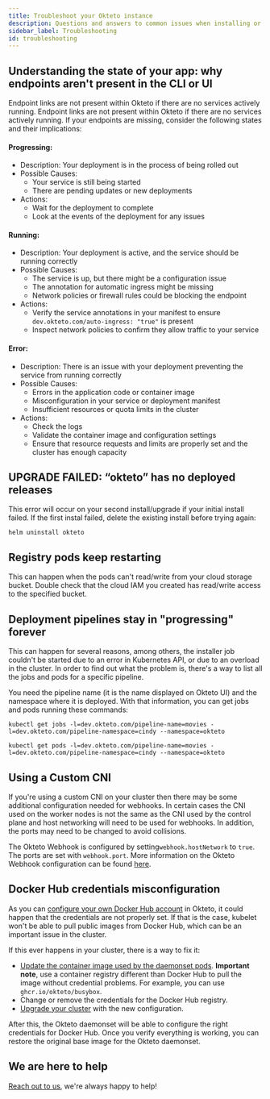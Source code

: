 ```yaml
---
title: Troubleshoot your Okteto instance
description: Questions and answers to common issues when installing or upgrading your Okteto instance
sidebar_label: Troubleshooting
id: troubleshooting
---
```


## Understanding the state of your app: why endpoints aren't present in the CLI or UI

Endpoint links are not present within Okteto if there are no services actively running. Endpoint links are not present within Okteto if there are no services actively running. If your endpoints are missing, consider the following states and their implications:

#### Progressing: 
* Description: Your deployment is in the process of being rolled out
* Possible Causes:
  * Your service is still being started
  * There are pending updates or new deployments
* Actions:
  * Wait for the deployment to complete
  * Look at the events of the deployment for any issues

#### Running:
* Description: Your deployment is active, and the service should be running correctly
* Possible Causes:
  * The service is up, but there might be a configuration issue
  * The annotation for automatic ingress might be missing
  * Network policies or firewall rules could be blocking the endpoint
* Actions:
  * Verify the service annotations in your manifest to ensure `dev.okteto.com/auto-ingress: "true"` is present
  * Inspect network policies to confirm they allow traffic to your service

#### Error: 
* Description: There is an issue with your deployment preventing the service from running correctly
* Possible Causes:
  * Errors in the application code or container image
  * Misconfiguration in your service or deployment manifest
  * Insufficient resources or quota limits in the cluster
* Actions:
  * Check the logs
  * Validate the container image and configuration settings
  * Ensure that resource requests and limits are properly set and the cluster has enough capacity


## UPGRADE FAILED: “okteto” has no deployed releases

This error will occur on your second install/upgrade if your initial install failed. If the first instal failed, delete the existing install before trying again:

```
helm uninstall okteto
```

## Registry pods keep restarting

This can happen when the pods can't read/write from your cloud storage bucket. Double check that the cloud IAM you created has read/write access to the specified bucket.

## Deployment pipelines stay in "progressing" forever

This can happen for several reasons, among others, the installer job couldn't be started due to an error in Kubernetes API, or due to an overload in the cluster.
In order to find out what the problem is, there's a way to list all the jobs and pods for a specific pipeline.

You need the pipeline name (it is the name displayed on Okteto UI) and the namespace where it is deployed. With that information, you can get jobs and pods running these commands:

```console
kubectl get jobs -l=dev.okteto.com/pipeline-name=movies -l=dev.okteto.com/pipeline-namespace=cindy --namespace=okteto
```

```console
kubectl get pods -l=dev.okteto.com/pipeline-name=movies -l=dev.okteto.com/pipeline-namespace=cindy --namespace=okteto
```

## Using a Custom CNI

If you're using a custom CNI on your cluster then there may be some additional configuration needed for webhooks.
In certain cases the CNI used on the worker nodes is not the same as the CNI used by the control plane and host networking will need to be used for webhooks.
In addition, the ports may need to be changed to avoid collisions.

The Okteto Webhook is configured by setting`webhook.hostNetwork` to `true`. The ports are set with `webhook.port`.
More information on the Okteto Webhook configuration can be found [here](self-hosted/helm-configuration.mdx#webhook).

## Docker Hub credentials misconfiguration

As you can [configure your own Docker Hub account](admin/dashboard.mdx#registry-credentials) in Okteto, it could happen that the credentials are not properly set. If that is the case, kubelet won't be able to pull public images from Docker Hub, which can be an important issue in the cluster.

If this ever happens in your cluster, there is a way to fix it:
- [Update the container image used by the daemonset pods](self-hosted/helm-configuration.mdx#daemonset). **Important note**, use a container registry different than Docker Hub to pull the image without credential problems. For example, you can use `ghcr.io/okteto/busybox`.
- Change or remove the credentials for the Docker Hub registry.
- [Upgrade your cluster](self-hosted/manage/upgrade.mdx) with the new configuration.

After this, the Okteto daemonset will be able to configure the right credentials for Docker Hub. Once you verify everything is working, you can restore the original base image for the Okteto daemonset.

## We are here to help

[Reach out to us](https://community.okteto.com/), we're always happy to help!